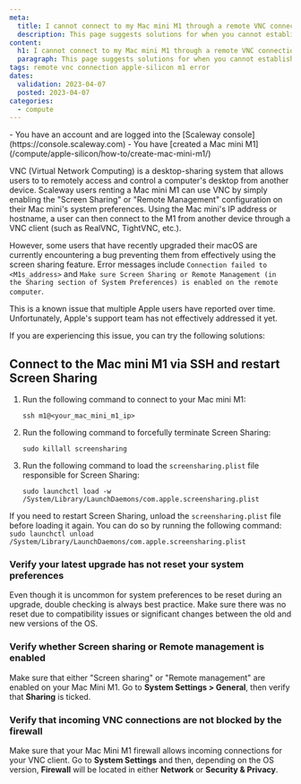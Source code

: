 ```yaml
---
meta:
  title: I cannot connect to my Mac mini M1 through a remote VNC connection
  description: This page suggests solutions for when you cannot establish a remote VNC connection to your Mac mini M1
content:
  h1: I cannot connect to my Mac mini M1 through a remote VNC connection
  paragraph: This page suggests solutions for when you cannot establish a remote VNC connection to your Mac mini M1
tags: remote vnc connection apple-silicon m1 error 
dates:
  validation: 2023-04-07
  posted: 2023-04-07
categories:
  - compute
---
```


<Macro id="iam-requirements" />

<Message type="requirement">
  - You have an account and are logged into the [Scaleway console](https://console.scaleway.com)
  - You have [created a Mac mini M1](/compute/apple-silicon/how-to/create-mac-mini-m1/)
</Message>

VNC (Virtual Network Computing) is a desktop-sharing system that allows users to to remotely access and control a computer's desktop from another device. Scaleway users renting a Mac mini M1 can use VNC by simply enabling the "Screen Sharing" or "Remote Management" configuration on their Mac mini's system preferences. Using the Mac mini's IP address or hostname, a user can then connect to the M1 from another device through a VNC client (such as RealVNC, TightVNC, etc.).

However, some users that have recently upgraded their macOS are currently encountering a bug preventing them from effectively using the screen sharing feature. Error messages include `Connection failed to <M1s_address>` and `Make sure Screen Sharing or Remote Management (in the Sharing section of System Preferences) is enabled on the remote computer`.

<Message type="note">
  This is a known issue that multiple Apple users have reported over time. Unfortunately, Apple's support team has not effectively addressed it yet.
</Message>

If you are experiencing this issue, you can try the following solutions:

## Connect to the Mac mini M1 via SSH and restart Screen Sharing

1. Run the following command to connect to your Mac mini M1:
    ```
    ssh m1@<your_mac_mini_m1_ip>
    ```

2. Run the following command to forcefully terminate Screen Sharing:
    ```
    sudo killall screensharing
    ```

3. Run the following command to load the `screensharing.plist` file responsible for Screen Sharing: 
    ```
    sudo launchctl load -w /System/Library/LaunchDaemons/com.apple.screensharing.plist
    ```

If you need to restart Screen Sharing, unload the `screensharing.plist` file before loading it again. You can do so by running the following command:
    ```
    sudo launchctl unload /System/Library/LaunchDaemons/com.apple.screensharing.plist
    ```

### Verify your latest upgrade has not reset your system preferences

Even though it is uncommon for system preferences to be reset during an upgrade, double checking is always best practice. Make sure there was no reset due to compatibility issues or significant changes between the old and new versions of the OS.

### Verify whether Screen sharing or Remote management is enabled

Make sure that either "Screen sharing" or "Remote management" are enabled on your Mac Mini M1. Go to **System Settings > General**, then verify that **Sharing** is ticked. 

### Verify that incoming VNC connections are not blocked by the firewall

Make sure that your Mac Mini M1 firewall allows incoming connections for your VNC client. Go to **System Settings** and then, depending on the OS version, **Firewall** will be located in either **Network** or **Security & Privacy**.
